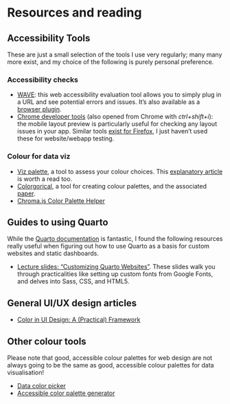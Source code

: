 # Resources and reading

## Accessibility Tools

These are just a small selection of the tools I use very regularly; many many more exist, and my choice of the following is purely personal preference.

### Accessibility checks

- [WAVE](https://wave.webaim.org/): this web accessibility evaluation tool allows you to simply plug in a URL and see potential errors and issues. It's also available as a [browser plugin](https://wave.webaim.org/extension/).
- [Chrome developer tools](https://developer.chrome.com/docs/devtools) (also opened from Chrome with *ctrl+shift+i*): the mobile layout preview is particularly useful for checking any layout issues in your app. Similar tools [exist for Firefox](https://firefox-source-docs.mozilla.org/devtools-user/), I just haven't used these for website/webapp testing.

### Colour for data viz

- [Viz palette](https://projects.susielu.com/viz-palette), a tool to assess your colour choices. This [explanatory article](https://medium.com/@Elijah_Meeks/viz-palette-for-data-visualization-color-8e678d996077) is worth a read too.
- [Colorgorical](https://gramaz.io/colorgorical/), a tool for creating colour palettes, and the associated [paper](http://vrl.cs.brown.edu/color/pdf/colorgorical.pdf?v=5dd92af6d1e6c5584236275adc769e82).
- [Chroma.js Color Palette Helper](https://gka.github.io/palettes/#/9|s|00429d,96ffea,ffffe0|ffffe0,ff005e,93003a|1|1)

## Guides to using Quarto

While the [Quarto documentation](https://quarto.org/docs/guide/) is fantastic, I found the following resources really
useful when figuring out how to use Quarto as a basis for custom websites and static dashboards.

- [Lecture slides: "Customizing Quarto Websites"](https://ucsb-meds.github.io/customizing-quarto-websites/). These slides walk you through practicalities like setting up custom fonts from Google Fonts, and delves into Sass, CSS, and HTML5.

## General UI/UX design articles

- [Color in UI Design: A (Practical) Framework](https://www.learnui.design/blog/color-in-ui-design-a-practical-framework.html)

## Other colour tools

Please note that good, accessible colour palettes for web design are not always going to be the same as
good, accessible colour palettes for data visualisation!

- [Data color picker](https://www.learnui.design/tools/data-color-picker.html#palette)
- [Accessible color palette generator](https://venngage.com/tools/accessible-color-palette-generator)
